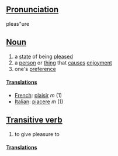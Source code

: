 ==[[Pronunciation]]==
pleas"ure

==[[Noun]]==
# a [[state]] of being [[please]]d
# a [[person]] or [[thing]] that [[cause]]s [[enjoyment]]
# one's [[preference]]

====[[Translation]]s====

*[[French]]: [[plaisir]] ''m'' (1)
*[[Italian]]: [[piacere]] ''m'' (1)

==[[Transitive verb]]==

# to give pleasure to

====[[Translation]]s====